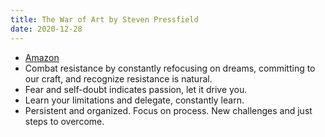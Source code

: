 ```yaml
---
title: The War of Art by Steven Pressfield
date: 2020-12-28
---
```


- [Amazon](https://amzn.to/2KQ32Zc)
- Combat resistance by constantly refocusing on dreams, committing to our craft, and recognize resistance is natural.
- Fear and self-doubt indicates passion, let it drive you.
- Learn your limitations and delegate, constantly learn.
- Persistent and organized. Focus on process. New challenges and just steps to overcome.

